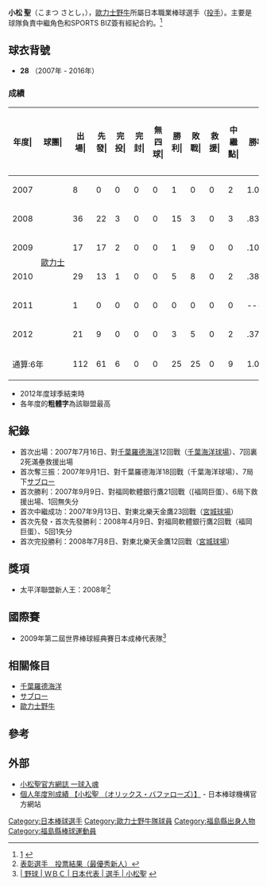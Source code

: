 {{Infobox NPB player|
|name=小松 聖|
|image=Komatsu satoshi.jpg|
|width=300|
|position=|
|team=歐力士野牛|
|number=88|
|bats=右|
|throws=右|
|birthdate={{birth_date_and_age|1981|10|29|mf=y}}|
|birthplace={{JPN}}[[福島縣|福島縣]][[磐城市|磐城市]]|
|debutdate=7月16日
|debutyear=2007年
|debutteam=歐力士野牛
|statyear=2016年球季
|stat1label=勝投－敗投
|stat1value=25－26
|stat2label=中繼－救援
|stat2value=11－1
|stat3label=三振－四死
|stat3value=388－154
|stat4label=防禦率
|stat4value=4.38
|teams=<nowiki></nowiki> 
* 福島縣立勿来工業高等學校
* 国士舘大學硬式棒球部
* JR九州硬式棒球部
* [[歐力士野牛|歐力士野牛]] (2007-2016)
|awards=* 太平洋聯盟新人王2008|
}}

'''小松 聖'''（こまつ さとし，{{bd|1981年|10月29日||}}），[[歐力士野牛|歐力士野牛]]所屬日本職業棒球選手（[[投手|投手]]）。主要是球隊負責中繼角色和SPORTS BIZ簽有經紀合約。<ref>[http://www.sports-biz.co.jp/athlete/Komatsu_Satoshi.htmlスポーツビズ] {{webarchive|url=https://web.archive.org/web/20091226014131/http://www.sports-biz.co.jp/athlete/Komatsu_Satoshi.html |date=2009-12-26 }}</ref>


==球衣背號==
* '''28''' （2007年 - 2016年）
===成績===
{| class="wikitable" style="text-align:right; font-size:small"
|-bgcolor="#efefef"
!年度|!!球團|!!出場|!!先發|!!完投|!!完封|!!無四球|!!勝利|!!敗戰|!!救援|!!中繼點|!!勝率|!!打者|!!投球<br>局數|!!被<br>安<br>打|!!被全壘打|!!保送|!!敬遠|!!觸身球|!!三<br>振<br>數|!!暴投|!!犯規|!!失分|!!自<br>責<br>分|!!防<br>禦<br>率|!!WHIP
|-
|style="text-align:center"|2007
|rowspan="6" style="text-align:center; white-space:nowrap;"|[[歐力士野牛|歐力士]]
|8||0||0||0||0||1||0||0||2||1.000||40||10.2||7||2||3||0||0||13||1||0||3||3||2.53||0.94
|-
|style="text-align:center"|2008
|36||22||3||0||0||15||3||0||3||.833||688||172.1||134||14||42||1||2||151||4||0||55||48||2.51||1.02
|-
|style="text-align:center"|2009
|17||17||2||0||0||1||9||0||0||.100||428||91.1||121||17||40||1||4||74||6||0||78||72||7.09||1.76
|-
|style="text-align:center"|2010
|29||13||1||0||0||5||8||0||2||.385||381||83.0||107||10||27||3||4||58||5||0||47||44||4.77||1.61
|-
|style="text-align: center;"|2011
|1||0||0||0||0||0||0||0||0||----||6||0.1||5||1||0||0||0||0||0||0||5||5||135.00||16.67 
|-
|style="text-align: center;"|2012
|21||9||0||0||0||3||5||0||2||.375||288||64.1||73||7||19||1||7||45||0||0||38||35||4.90||1.43 
|-
!colspan="2"|通算:6年
|112||61||6||0||0||25||25||0||9||1.000||1831||422.0||447||51||131||6||17||341||16||0||226||207||4.41||1.37 
|}
*  2012年度球季結束時
* 各年度的'''粗體字'''為該聯盟最高

==紀錄==
* 首次出場：2007年7月16日、對[[千葉羅德海洋|千葉羅德海洋]]12回戰（[[千葉海洋球場|千葉海洋球場]]）、7回裏2死滿壘救援出場
* 首次奪三振：2007年9月1日、對千葉羅德海洋18回戰（千葉海洋球場）、7局下[[サブロー|サブロー]]
* 首次勝利：2007年9月9日、對福岡軟體銀行鷹21回戰（[褔岡巨蛋）、6局下救援出場、1回無失分
* 首次中繼成功：2007年9月13日、對東北樂天金鷹23回戰（[[宮城球場|宮城球場]]）
* 首次先發・首次先發勝利：2008年4月9日、對福岡軟體銀行鷹2回戰（褔岡巨蛋）、5回1失分
* 首次完投勝利：2008年7月8日、對東北樂天金鷹12回戰（[[宮城球場|宮城球場]]）
==獎項==
* 太平洋聯盟新人王：2008年<ref>[http://www.npb.or.jp/award/2008voting_rok.html2008年度 表彰選手　投票結果（最優秀新人）]{{dead link|date=2017年12月 |bot=InternetArchiveBot |fix-attempted=yes }}</ref>

==國際賽==
*  2009年第二屆世界棒球經典賽日本成棒代表隊<ref>[http://sportsnavi.yahoo.co.jp/baseball/wbc/2009/japan/data/player/p/komatsu.htmlスポーツナビ | 野球 | ＷＢＣ | 日本代表 | 選手 | 小松聖] {{webarchive|url=https://web.archive.org/web/20090219230132/http://sportsnavi.yahoo.co.jp/baseball/wbc/2009/japan/data/player/p/komatsu.html |date=2009-02-19 }}</ref>

==相關條目==
* [[千葉羅德海洋|千葉羅德海洋]]
* [[サブロー|サブロー]]
* [[歐力士野牛|歐力士野牛]]
==參考==
<div class="references-small">
<references />
</div>
==外部==
* [http://ameblo.jp/kinakomochi28/ 小松聖官方網誌 一球入魂] {{Wayback|url=http://ameblo.jp/kinakomochi28/ |date=20200815172309 }}
* [http://bis.npb.or.jp/players/31935114.html 個人年度別成績 【小松聖 （オリックス・バファローズ）】] {{Wayback|url=http://bis.npb.or.jp/players/31935114.html |date=20151002082927 }} - 日本棒球機構官方網站
{{台灣棒球維基館}}
{{歐力士野牛球團球員名單}}
{{太平洋聯盟新人王}}
{{2009年第二屆世界棒球經典賽日本成棒代表隊}}

{{DEFAULTSORT:Komatsu, Satoshi}}

[[Category:日本棒球選手|Category:日本棒球選手]]
[[Category:歐力士野牛隊球員|Category:歐力士野牛隊球員]]
[[Category:福島縣出身人物|Category:福島縣出身人物]]
[[Category:福島縣棒球運動員|Category:福島縣棒球運動員]]